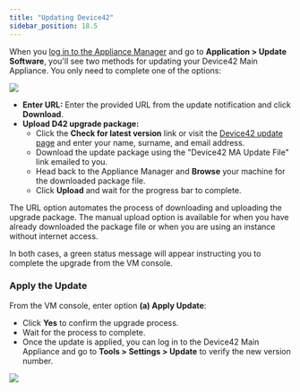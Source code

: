 ```yaml
---
title: "Updating Device42"
sidebar_position: 18.5
---
```


When you [log in to the Appliance Manager](device42-appliance-manager-login.mdx) and go to **Application > Update Software**, you'll see two methods for updating your Device42 Main Appliance. You only need to complete one of the options:

![](/assets/images/update-device42/updgrade-options-AM-19.06.png)

- **Enter URL:** Enter the provided URL from the update notification and click **Download**.
- **Upload D42 upgrade package:** 
  - Click the **Check for latest version** link or visit the [Device42 update page](https://www.device42.com/update) and enter your name, surname, and email address.
  - Download the update package using the "Device42 MA Update File" link emailed to you.
  - Head back to the Appliance Manager and **Browse** your machine for the downloaded package file.
  - Click **Upload** and wait for the progress bar to complete.

The URL option automates the process of downloading and uploading the upgrade package. The manual upload option is available for when you have already downloaded the package file or when you are using an instance without internet access.

In both cases, a green status message will appear instructing you to complete the upgrade from the VM console.

### Apply the Update

From the VM console, enter option **(a) Apply Update**:

- Click **Yes** to confirm the upgrade process.
- Wait for the process to complete.
- Once the update is applied, you can log in to the Device42 Main Appliance and go to **Tools > Settings > Update** to verify the new version number. 

![](/assets/images/update-device42/vm-console-options-19.06.png)
